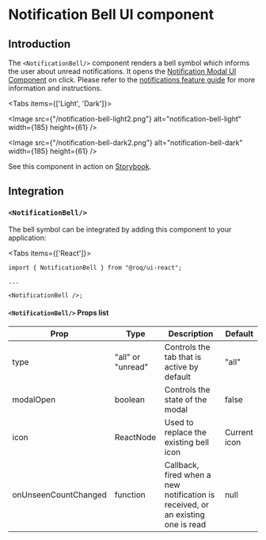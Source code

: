
# Notification Bell UI component

## Introduction

The `<NotificationBell/>` component renders a bell symbol which informs the user about unread notifications. It opens
the [Notification Modal UI Component](/ui-components/notification-modal) on click. Please refer to
the [notifications feature guide](/feature-guides/notifications) for more information and instructions.

<Tabs items={['Light', 'Dark']}><Tab>

<Image
  src={"/notification-bell-light2.png"}
  alt="notification-bell-light"
  width={185}
  height={61}
/>

</Tab><Tab>

<Image
  src={"/notification-bell-dark2.png"}
  alt="notification-bell-dark"
  width={185}
  height={61}
/>

</Tab></Tabs>

See this component in action on
[Storybook](https://ui.roq.tech/?path=/story/notifications-notificationbell--default).

## Integration

### `<NotificationBell/>`

The bell symbol can be integrated by adding this component to your application:

<Tabs items={['React']}><Tab>

```tsx
import { NotificationBell } from "@roq/ui-react";

...

<NotificationBell />;
```

#### `<NotificationBell/>` Props list

| Prop                 | Type              | Description                                                                     | Default      |
| -------------------- | ----------------- | ------------------------------------------------------------------------------- | ------------ |
| type                 | "all" or "unread" | Controls the tab that is active by default                                      | "all"        |
| modalOpen            | boolean           | Controls the state of the modal                                                 | false        |
| icon                 | ReactNode         | Used to replace the existing bell icon                                          | Current icon |
| onUnseenCountChanged | function          | Callback, fired when a new notification is received, or an existing one is read | null         |

</Tab></Tabs>
